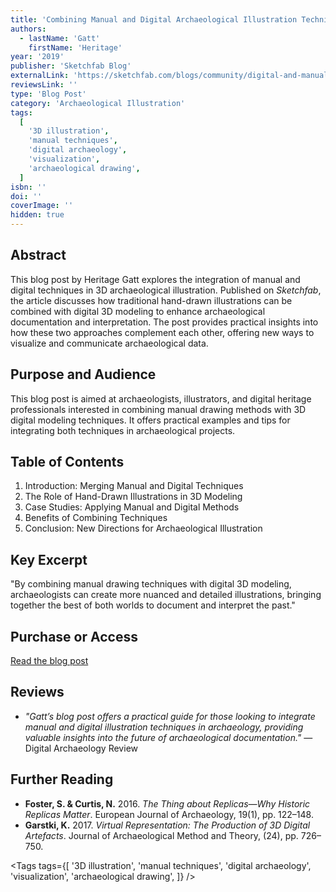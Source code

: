 ```yaml
---
title: 'Combining Manual and Digital Archaeological Illustration Techniques in 3D'
authors:
  - lastName: 'Gatt'
    firstName: 'Heritage'
year: '2019'
publisher: 'Sketchfab Blog'
externalLink: 'https://sketchfab.com/blogs/community/digital-and-manual-archaeological-illustration-techniques-in-3d/'
reviewsLink: ''
type: 'Blog Post'
category: 'Archaeological Illustration'
tags:
  [
    '3D illustration',
    'manual techniques',
    'digital archaeology',
    'visualization',
    'archaeological drawing',
  ]
isbn: ''
doi: ''
coverImage: ''
hidden: true
---
```


## Abstract

This blog post by Heritage Gatt explores the integration of manual and digital techniques in 3D archaeological illustration. Published on _Sketchfab_, the article discusses how traditional hand-drawn illustrations can be combined with digital 3D modeling to enhance archaeological documentation and interpretation. The post provides practical insights into how these two approaches complement each other, offering new ways to visualize and communicate archaeological data.

## Purpose and Audience

This blog post is aimed at archaeologists, illustrators, and digital heritage professionals interested in combining manual drawing methods with 3D digital modeling techniques. It offers practical examples and tips for integrating both techniques in archaeological projects.

## Table of Contents

1. Introduction: Merging Manual and Digital Techniques
2. The Role of Hand-Drawn Illustrations in 3D Modeling
3. Case Studies: Applying Manual and Digital Methods
4. Benefits of Combining Techniques
5. Conclusion: New Directions for Archaeological Illustration

## Key Excerpt

"By combining manual drawing techniques with digital 3D modeling, archaeologists can create more nuanced and detailed illustrations, bringing together the best of both worlds to document and interpret the past."

## Purchase or Access

[Read the blog post](https://sketchfab.com/blogs/community/digital-and-manual-archaeological-illustration-techniques-in-3d/)

## Reviews

- _"Gatt’s blog post offers a practical guide for those looking to integrate manual and digital illustration techniques in archaeology, providing valuable insights into the future of archaeological documentation."_ — Digital Archaeology Review

## Further Reading

- **Foster, S. & Curtis, N.** 2016. _The Thing about Replicas—Why Historic Replicas Matter_. European Journal of Archaeology, 19(1), pp. 122–148.
- **Garstki, K.** 2017. _Virtual Representation: The Production of 3D Digital Artefacts_. Journal of Archaeological Method and Theory, (24), pp. 726–750.

<Tags
  tags={[
    '3D illustration',
    'manual techniques',
    'digital archaeology',
    'visualization',
    'archaeological drawing',
  ]}
/>
